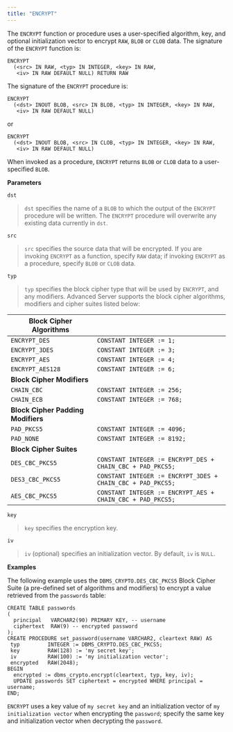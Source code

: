 ```yaml
---
title: "ENCRYPT"
---
```


The `ENCRYPT` function or procedure uses a user-specified algorithm, key, and optional initialization vector to encrypt `RAW`, `BLOB` or `CLOB` data. The signature of the `ENCRYPT` function is:

```
ENCRYPT
  (<src> IN RAW, <typ> IN INTEGER, <key> IN RAW,
   <iv> IN RAW DEFAULT NULL) RETURN RAW
```

The signature of the `ENCRYPT` procedure is:

```
ENCRYPT
  (<dst> INOUT BLOB, <src> IN BLOB, <typ> IN INTEGER, <key> IN RAW,
   <iv> IN RAW DEFAULT NULL)
```

or

```
ENCRYPT
  (<dst> INOUT BLOB, <src> IN CLOB, <typ> IN INTEGER, <key> IN RAW,
   <iv> IN RAW DEFAULT NULL)
```

When invoked as a procedure, `ENCRYPT` returns `BLOB` or `CLOB` data to a user-specified `BLOB`.

**Parameters**

`dst`

> `dst` specifies the name of a `BLOB` to which the output of the `ENCRYPT` procedure will be written. The `ENCRYPT` procedure will overwrite any existing data currently in `dst`.

`src`

> `src` specifies the source data that will be encrypted. If you are invoking `ENCRYPT` as a function, specify `RAW` data; if invoking `ENCRYPT` as a procedure, specify `BLOB` or `CLOB` data.

`typ`

> `typ` specifies the block cipher type that will be used by `ENCRYPT`, and any modifiers. Advanced Server supports the block cipher algorithms, modifiers and cipher suites listed below:

| **Block Cipher Algorithms**        |                                                             |
| ---------------------------------- | ----------------------------------------------------------- |
| `ENCRYPT_DES`                      | `CONSTANT INTEGER := 1;`                                    |
| `ENCRYPT_3DES`                     | `CONSTANT INTEGER := 3;`                                    |
| `ENCRYPT_AES`                      | `CONSTANT INTEGER := 4;`                                    |
| `ENCRYPT_AES128`                   | `CONSTANT INTEGER := 6;`                                    |
| **Block Cipher Modifiers**         |                                                             |
| `CHAIN_CBC`                        | `CONSTANT INTEGER := 256;`                                  |
| `CHAIN_ECB`                        | `CONSTANT INTEGER := 768;`                                  |
| **Block Cipher Padding Modifiers** |                                                             |
| `PAD_PKCS5`                        | `CONSTANT INTEGER := 4096;`                                 |
| `PAD_NONE`                         | `CONSTANT INTEGER := 8192;`                                 |
| **Block Cipher Suites**            |                                                             |
| `DES_CBC_PKCS5`                    | `CONSTANT INTEGER := ENCRYPT_DES + CHAIN_CBC + PAD_PKCS5;`  |
| `DES3_CBC_PKCS5`                   | `CONSTANT INTEGER := ENCRYPT_3DES + CHAIN_CBC + PAD_PKCS5;` |
| `AES_CBC_PKCS5`                    | `CONSTANT INTEGER := ENCRYPT_AES + CHAIN_CBC + PAD_PKCS5;`  |

`key`

> `key` specifies the encryption key.

`iv`

> `iv` (optional) specifies an initialization vector. By default, `iv` is `NULL`.

**Examples**

The following example uses the `DBMS_CRYPTO.DES_CBC_PKCS5` Block Cipher Suite (a pre-defined set of algorithms and modifiers) to encrypt a value retrieved from the `passwords` table:

```
CREATE TABLE passwords
(
  principal   VARCHAR2(90) PRIMARY KEY, -- username
  ciphertext  RAW(9) -- encrypted password
);
CREATE PROCEDURE set_password(username VARCHAR2, cleartext RAW) AS
 typ         INTEGER := DBMS_CRYPTO.DES_CBC_PKCS5;
 key         RAW(128) := 'my secret key';
 iv          RAW(100) := 'my initialization vector';
 encrypted   RAW(2048);
BEGIN
  encrypted := dbms_crypto.encrypt(cleartext, typ, key, iv);
  UPDATE passwords SET ciphertext = encrypted WHERE principal = username;
END;
```

`ENCRYPT` uses a key value of `my secret key` and an initialization vector of `my initialization vector` when encrypting the `password`; specify the same key and initialization vector when decrypting the `password`.
